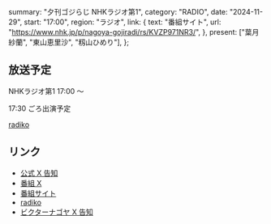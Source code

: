   summary: "夕刊ゴジらじ NHKラジオ第1",
  category: "RADIO",
  date: "2024-11-29",
  start: "17:00",
  region: "ラジオ",
  link: {
    text: "番組サイト",
    url: "https://www.nhk.jp/p/nagoya-gojiradi/rs/KVZP971NR3/",
  },
  present: ["葉月紗蘭", "東山恵里沙", "籾山ひめり"],
};

## 放送予定

NHKラジオ第1 17:00 〜

17:30 ごろ出演予定

[radiko](https://radiko.jp/#!/live/JOCK)

## リンク

- [公式 X 告知](https://x.com/takanenofficial/status/1861666270803792357)
- [番組 X](https://x.com/nhk_gojiradi)
- [番組サイト](https://www.nhk.jp/p/nagoya-gojiradi/rs/KVZP971NR3/)
- [radiko](https://radiko.jp/#!/live/JOCK)
- [ビクターナゴヤ X 告知](https://x.com/victor_nagoya/status/1860820697549086757)
